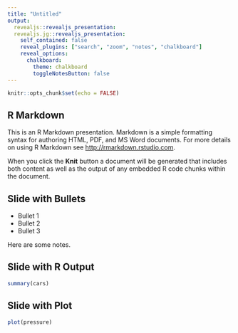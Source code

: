 ```yaml
---
title: "Untitled"
output: 
  revealjs::revealjs_presentation:
  revealjs.jg::revealjs_presentation:
    self_contained: false
    reveal_plugins: ["search", "zoom", "notes", "chalkboard"]
    reveal_options:
      chalkboard: 
        theme: chalkboard
        toggleNotesButton: false
---
```


```r
knitr::opts_chunk$set(echo = FALSE)
```

## R Markdown

This is an R Markdown presentation. Markdown is a simple formatting syntax for authoring HTML, PDF, and MS Word documents. For more details on using R Markdown see <http://rmarkdown.rstudio.com>.

When you click the **Knit** button a document will be generated that includes both content as well as the output of any embedded R code chunks within the document.

## Slide with Bullets

- Bullet 1
- Bullet 2
- Bullet 3

<aside class="notes">
Here are some notes.
</aside>

## Slide with R Output

```r
summary(cars)
```

## Slide with Plot

```r
plot(pressure)
```

